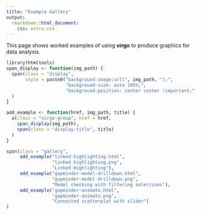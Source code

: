 ```yaml
---
title: "Example Gallery"
output: 
  rmarkdown::html_document:
    css: extra.css
---
```


This page shows worked examples of using **virgo** to produce graphics
for data analysis. 

<span class="image" style="background-image: url(/vega-lite/examples/bar.svg);background-size: auto 105%; background-position: center center !important;"></span>
```r
library(htmltools)
span_display <- function(img_path) {
  span(class = "display",
       style = paste0("background-image:url(", img_path, ");",
                      "background-size: auto 105%;",
                      "background-position: center center !important;")
  )
}

add_example <- function(href, img_path, title) {
  a(class = "virgo-group", href = href,
    span_display(img_path),
    span(class = "display-title", title)
  )
}

span(class = "gallery",
     add_example("linked-highlighting.html", 
                 "linked_highlighting.png",
                 "Linked Highlighting"),
     add_example("gapminder-model-drilldown.html",
                 "gapminder-model-drilldown.png",
                 "Model checking with filtering selections"),
     add_example("gapminder-animate.html",
                 "gapminder-animate.png",
                 "Connected scatterplot with slider")
)
```
